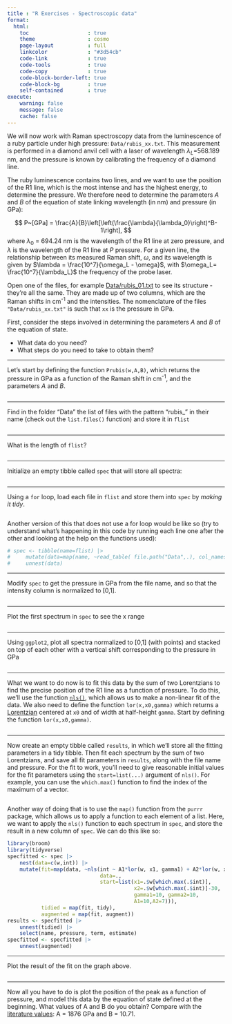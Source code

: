```yaml
---
title : "R Exercises - Spectroscopic data"
format: 
  html:
    toc                   : true
    theme                 : cosmo
    page-layout           : full
    linkcolor             : "#3d54cb"
    code-link             : true
    code-tools            : true
    code-copy             : true
    code-block-border-left: true
    code-block-bg         : true
    self-contained        : true
execute: 
    warning: false
    message: false
    cache: false
---
```



We will now work with Raman spectroscopy data from the luminescence of a ruby particle under high pressure: `Data/rubis_xx.txt`. 
This measurement is performed in a diamond anvil cell with a laser of wavelength $\lambda_L$=568.189 nm, and the pressure is known by calibrating the frequency of a diamond line. 

The ruby luminescence contains two lines, and we want to use the position of the R1 line, which is the most intense and has the highest energy, to determine the pressure. We therefore need to determine the parameters $A$ and $B$ of the equation of state linking wavelength (in nm) and pressure (in GPa):

$$
P~[GPa] = \frac{A}{B}\left[\left(\frac{\lambda}{\lambda_0}\right)^B-1\right],
$$
where $\lambda_0$ = 694.24 nm is the wavelength of the R1 line at zero pressure, and $\lambda$ is the wavelength of the R1 line at $P$ pressure. 
For a given line, the relationship between its measured Raman shift, $\omega$, and its wavelength is given by $\lambda = \frac{10^7}{\omega_L - \omega}$, with $\omega_L= \frac{10^7}{\lambda_L}$ the frequency of the probe laser.

Open one of the files, for example [Data/rubis_01.txt](Data/rubis_01.txt) to see its structure - they're all the same. They are made up of two columns, which are the Raman shifts in cm^-1^ and the intensities. The nomenclature of the files `"Data/rubis_xx.txt"` is such that `xx` is the pressure in GPa.

::: {.callout-info}
First, consider the steps involved in determining the parameters $A$ and $B$ of the equation of state. 

- What data do you need? 
- What steps do you need to take to obtain them?
:::

----------

Let's start by defining the function `Prubis(w,A,B)`, which returns the pressure in GPa as a function of the Raman shift in cm^-1^, and the parameters $A$ and $B$. 


```r

```

----------

 Find in the folder "Data" the list of files with the pattern "rubis\_" in their name (check out the `list.files()` function) and store it in `flist`

```r

```

----------

What is the length of `flist`?


```r

```

----------

Initialize an empty tibble called `spec` that will store all spectra:

```r

```

----------

 Using a `for` loop, load each file in `flist` and store them into `spec` by *making it tidy*.

```r

```

Another version of this that does not use a for loop would be like so (try to understand what's happening in this code by running each line one after the other and looking at the help on the functions used):

```r
# spec <- tibble(name=flist) |> 
#     mutate(data=map(name, ~read_table( file.path("Data",.), col_names = c("w","int"))) ) |> 
#     unnest(data)
```

----------

Modify `spec` to get the pressure in GPa from the file name, and so that the intensity column is normalized to [0,1].

```r

```

----------

Plot the first spectrum in `spec` to see the x range

```r

```

----------

Using `ggplot2`, plot all spectra normalized to [0,1] (with points) and stacked on top of each other with a vertical shift corresponding to the pressure in GPa

```r

```

----------

What we want to do now is to fit this data by the sum of two Lorentzians to find the precise position of the R1 line as a function of pressure. To do this, we'll use the function [`nls()`](https://www.rdocumentation.org/packages/stats/versions/3.6.2/topics/nls), which allows us to make a non-linear fit of the data. We also need to define the function `lor(x,x0,gamma)` which returns a [Lorentzian](https://fr.wikipedia.org/wiki/Fonction_lorentzienne) centered at `x0` and of width at half-height `gamma`. Start by defining the function `lor(x,x0,gamma)`.

```r

```

----------

Now create an empty tibble called `results`, in which we'll store all the fitting parameters in a tidy tibble. Then fit each spectrum by the sum of two Lorentzians, and save all fit parameters in `results`, along with the file name and pressure. For the fit to work, you'll need to give reasonable initial values for the fit parameters using the `start=list(...)` argument of `nls()`. For example, you can use the `which.max()` function to find the index of the maximum of a vector.

```r

```

Another way of doing that is to use the `map()` function from the `purrr` package, which allows us to apply a function to each element of a list. Here, we want to apply the `nls()` function to each spectrum in `spec`, and store the result in a new column of `spec`. We can do this like so:

```r
library(broom)
library(tidyverse)
specfitted <- spec |> 
    nest(data=c(w,int)) |> 
    mutate(fit=map(data, ~nls(int ~ A1*lor(w, x1, gamma1) + A2*lor(w, x2, gamma2), 
                              data=., 
                              start=list(x1=.$w[which.max(.$int)], 
                                         x2=.$w[which.max(.$int)]-30, 
                                         gamma1=10, gamma2=10,
                                         A1=10,A2=7))),
           tidied = map(fit, tidy),
           augmented = map(fit, augment))
results <- specfitted |> 
    unnest(tidied) |> 
    select(name, pressure, term, estimate)
specfitted <- specfitted |> 
    unnest(augmented)
```

----------

Plot the result of the fit on the graph above. 

```r

```

----------

Now all you have to do is plot the position of the peak as a function of pressure, and model this data by the equation of state defined at the beginning. What values of A and B do you obtain? Compare with the [literature values](https://doi.org/10.1063/1.2135877): A = 1876 GPa and B = 10.71.

```r

```